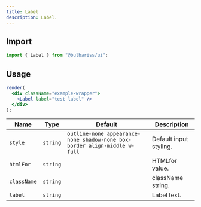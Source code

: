```yaml
---
title: Label
description: Label.
---
```


## Import

```js lineNumbers=true
import { Label } from "@bulbariss/ui";
```

## Usage

```jsx lineNumbers=true live=true
render(
  <div className="example-wrapper">
    <Label label="test label" />
  </div>
);
```

| Name        | Type     | Default                                                                   | Description            |
| ----------- | -------- | ------------------------------------------------------------------------- | ---------------------- |
| `style`     | `string` | `outline-none appearance-none shadow-none box-border align-middle w-full` | Default input styling. |
| `htmlFor`   | `string` |                                                                           | HTMLfor value.         |
| `className` | `string` |                                                                           | className string.      |
| `label`     | `string` |                                                                           | Label text.            |
